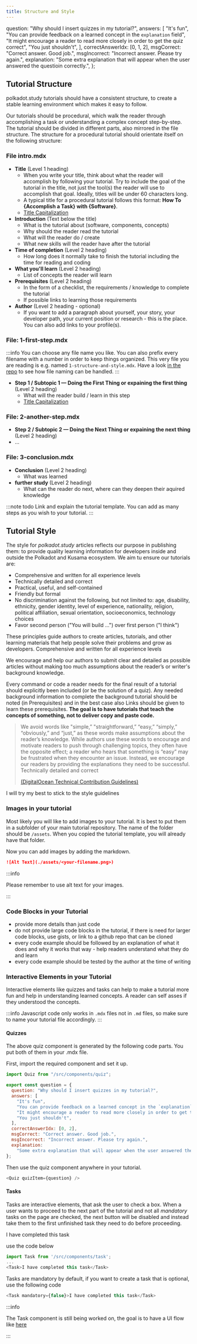 ```yaml
---
title: Structure and Style
---
```



  question: "Why should I insert quizzes in my tutorial?",
  answers: [
    "It's fun",
    "You can provide feedback on a learned concept in the `explanation` field",
    "It might encourage a reader to read more closely in order to get the quiz correct",
    "You just shouldn't",
  ],
  correctAnswerIdx: [0, 1, 2],
  msgCorrect: "Correct answer. Good job.",
  msgIncorrect: "Incorrect answer. Please try again.",
  explanation:
    "Some extra explanation that will appear when the user answered the questioin correctly.",
};

## Tutorial Structure

polkadot.study tutorials should have a consistent structure, to create a stable
learning environment which makes it easy to follow.

Our tutorials should be procedural, which walk the reader through accomplishing
a task or understanding a complex concept step-by-step. The tutorial should be
divided in different parts, also mirrored in the file structure. The structure
for a procedural tutorial should orientate itself on the following structure:

### File intro.mdx

- **Title** (Level 1 heading)
  - When you write your title, think about what the reader will accomplish by
    following your tutorial. Try to include the goal of the tutorial in the
    title, not just the tool(s) the reader will use to accomplish that goal.
    Ideally, titles will be under 60 characters long.
  - A typical title for a procedural tutorial follows this format: **How To
    \{Accomplish a Task\} with \{Software\}**.
  - [Title Capitalization](https://capitalizemytitle.com/)
- **Introduction** (Text below the title)
  - What is the tutorial about (software, components, concepts)
  - Why should the reader read the tutorial
  - What will the reader do / create
  - What new skills will the reader have after the tutorial
- **Time of completion** (Level 2 heading)
  - How long does it normally take to finish the tutorial including the time for
    reading and coding
- **What you'll learn** (Level 2 heading)
  - List of concepts the reader will learn
- **Prerequisites** (Level 2 heading)
  - In the form of a checklist, the requirements / knowledge to complete the
    tutorial
  - If possible links to learning those requirements
- **Author** (Level 2 heading - optional)
  - If you want to add a paragraph about yourself, your story, your developer
    path, your current position or research - this is the place. You can also
    add links to your profile(s).

### File: 1-first-step.mdx

:::info You can choose any file name you like. You can also prefix every
filename with a number in order to keep things organized. This very file you are
reading is e.g. named `1-structure-and-style.mdx`. Have a look
[in the repo](https://github.com/PolkadotStudy/website/tree/staging/tutorials/authors/new-tutorial-on-polkadot-study)
to see how file naming can be handled. :::

- **Step 1 / Subtopic 1 — Doing the First Thing or expaining the first thing**
  (Level 2 heading)
  - What will the reader build / learn in this step
  - [Title Capitalization](https://capitalizemytitle.com/)

### File: 2-another-step.mdx

- **Step 2 / Subtopic 2 — Doing the Next Thing or expaining the next thing**
  (Level 2 heading)
- …

### File: 3-conclusion.mdx

- **Conclusion** (Level 2 heading)
  - What was learned
- **further study** (Level 2 heading)
  - What can the reader do next, where can they deepen their aquired knowledge

:::note todo Link and explain the tutorial template. You can add as many steps
as you wish to your tutorial. :::

## Tutorial Style

The style for _polkadot.study_ articles reflects our purpose in publishing them:
to provide quality learning information for developers inside and outside the
Polkadot and Kusama ecosystem. We aim tu ensure our tutorials are:

- Comprehensive and written for all experience levels
- Technically detailed and correct
- Practical, useful, and self-contained
- Friendly but formal
- No discrimination against the following, but not limited to: age, disability,
  ethnicity, gender identity, level of experience, nationality, religion,
  political affiliation, sexual orientation, socioeconomics, technology choices
- Favor second person ("You will build ...") over first person ("I think")

These principles guide authors to create articles, tutorials, and other learning
materials that help people solve their problems and grow as developers.
Comprehensive and written for all experience levels

We encourage and help our authors to submit clear and detailed as possible
articles without making too much assumptions about the reader’s or writer's
background knowledge.

Every command or code a reader needs for the final result of a tutorial should
explicitly been included (or be the solution of a quiz). Any needed background
information to complete the background tutorial should be noted (in
Prerequisites) and in the best case also Links should be given to learn these
prerequisites. **The goal is to have tutorials that teach the concepts of
something, not to deliver copy and paste code.**

> We avoid words like "simple,” "straightforward,” “easy,” “simply,”
> “obviously,” and “just,” as these words make assumptions about the reader’s
> knowledge. While authors use these words to encourage and motivate readers to
> push through challenging topics, they often have the opposite effect; a reader
> who hears that something is “easy” may be frustrated when they encounter an
> issue. Instead, we encourage our readers by providing the explanations they
> need to be successful. Technically detailed and correct
>
> [(DigitalOcean Technical Contribution Guidelines)](https://www.digitalocean.com/community/tutorials/digitalocean-s-technical-writing-guidelines)

<Task>I will try my best to stick to the style guidelines</Task>

### Images in your tutorial

Most likely you will like to add images to your tutorial. It is best to put them
in a subfolder of your main tutorial repository. The name of the folder should
be `/assets`. When you copied the tutorial template, you will already have that
folder.

Now you can add images by adding the markdown.

```md
![Alt Text](./assets/<your-filename.png>)
```

:::info

Please remember to use alt text for your images.

:::

### Code Blocks in your Tutorial

- provide more details than just code
- do not provide large code blocks in the tutorial, if there is need for larger
  code blocks, use gists, or link to a github repo that can be cloned
- every code example should be followed by an explanation of what it does and
  why it works that way - help readers understand what they do and learn
- every code example should be tested by the author at the time of writing

### Interactive Elements in your Tutorial

Interactive elements like quizzes and tasks can help to make a tutorial more fun
and help in understanding learned concepts. A reader can self asses if they
understood the concepts.

:::info Javascript code only works in `.mdx` files not in `.md` files, so make
sure to name your tutorial file accordingly. :::

#### Quizzes

<Quiz quizItem={question} />

The above quiz component is generated by the following code parts. You put both
of them in your .mdx file.

First, import the required component and set it up.

```js
import Quiz from "/src/components/quiz";

export const question = {
  question: "Why should I insert quizzes in my tutorial?",
  answers: [
    "It's fun",
    "You can provide feedback on a learned concept in the `explanation` field",
    "It might encourage a reader to read more closely in order to get the quiz correct",
    "You just shouldn't",
  ],
  correctAnswerIdx: [0, 2],
  msgCorrect: "Correct answer. Good job.",
  msgIncorrect: "Incorrect answer. Please try again.",
  explanation:
    "Some extra explanation that will appear when the user answered the questioin correctly.",
};
```

Then use the quiz component anywhere in your tutorial.

```js
<Quiz quizItem={question} />
```

#### Tasks

Tasks are interactive elements, that ask the user to check a box. When a user
wants to proceed to the next part of the tutorial and not all _mandatory_ tasks
on the page are checked, the next button will be disabled and instead take them
to the first unfinished task they need to do before proceeding.

<Task>I have completed this task</Task>

use the code below

```js
import Task from '/src/components/task';
...
<Task>I have completed this task</Task>
```

Tasks are mandatory by default, if you want to create a task that is optional,
use the following code

```js
<Task mandatory={false}>I have completed this task</Task>
```

:::info

The Task component is still being worked on, the goal is to have a UI flow like
[here](https://www.apollographql.com/tutorials/lift-off-part1/01-feature-overview-and-setup)

:::
